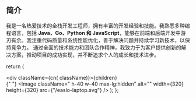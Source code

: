 
## 简介

我是一名热爱技术的全栈开发工程师，拥有丰富的开发经验和技能。我熟悉多种编程语言，包括 **Java、Go、Python 和 JavaScript**，能够在前端和后端开发中游刃有余。我注重代码质量和系统性能优化，善于解决问题并持续学习新技术，以保持竞争力。 通过全面的技术能力和团队合作精神，我致力于为客户提供创新的解决方案，推动项目的成功实现，并不断追求个人的成长和技术进步。

  return (
    <div className=" flex justify-between  items-center">
      <div className={cn( className)}>{children}</div>{" "}
      <Image
        className=" h-40 w-40  max-lg:hidden"
        alt=""
        width={320}
        height={320}
        src={"/easlo-laptop.svg"}
      />
    </div>
  );
};
